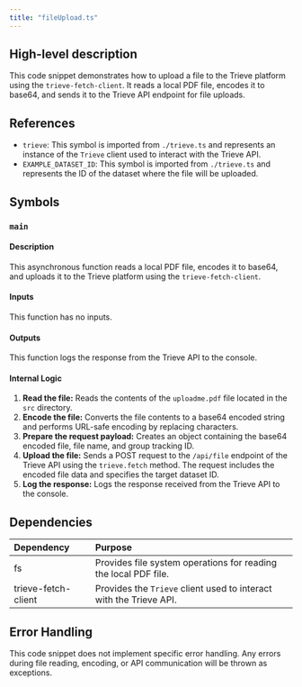 ```yaml
---
title: "fileUpload.ts"
---
```


## High-level description
This code snippet demonstrates how to upload a file to the Trieve platform using the `trieve-fetch-client`. It reads a local PDF file, encodes it to base64, and sends it to the Trieve API endpoint for file uploads.

## References
- `trieve`: This symbol is imported from `./trieve.ts` and represents an instance of the `Trieve` client used to interact with the Trieve API.
- `EXAMPLE_DATASET_ID`: This symbol is imported from `./trieve.ts` and represents the ID of the dataset where the file will be uploaded.

## Symbols

### `main`
#### Description
This asynchronous function reads a local PDF file, encodes it to base64, and uploads it to the Trieve platform using the `trieve-fetch-client`.

#### Inputs
This function has no inputs.

#### Outputs
This function logs the response from the Trieve API to the console.

#### Internal Logic
1. **Read the file:** Reads the contents of the `uploadme.pdf` file located in the `src` directory.
2. **Encode the file:** Converts the file contents to a base64 encoded string and performs URL-safe encoding by replacing characters.
3. **Prepare the request payload:** Creates an object containing the base64 encoded file, file name, and group tracking ID.
4. **Upload the file:** Sends a POST request to the `/api/file` endpoint of the Trieve API using the `trieve.fetch` method. The request includes the encoded file data and specifies the target dataset ID.
5. **Log the response:** Logs the response received from the Trieve API to the console.

## Dependencies
| Dependency | Purpose |
|:-----------|:--------|
| fs         | Provides file system operations for reading the local PDF file. |
| trieve-fetch-client | Provides the `Trieve` client used to interact with the Trieve API. |

## Error Handling
This code snippet does not implement specific error handling. Any errors during file reading, encoding, or API communication will be thrown as exceptions.
